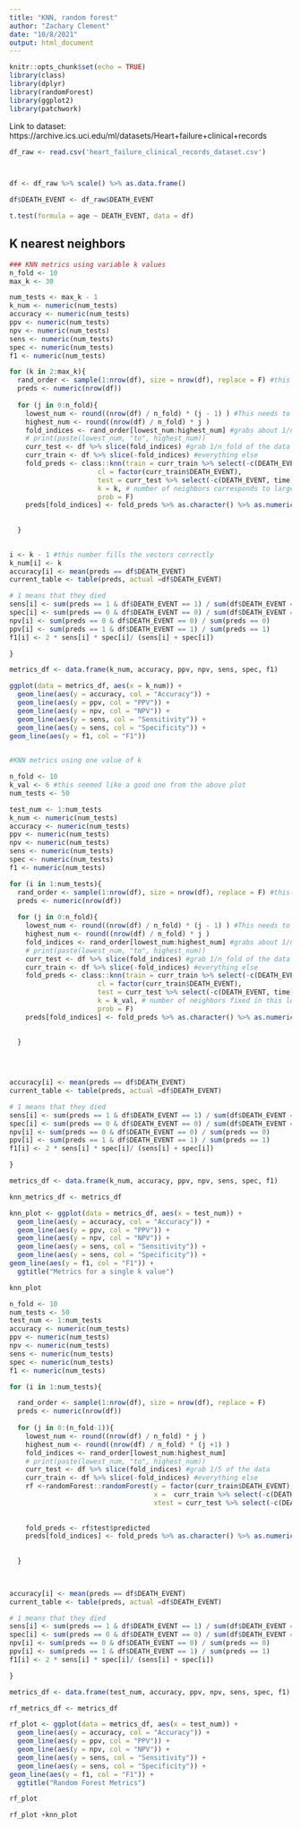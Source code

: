 ```yaml
---
title: "KNN, random forest"
author: "Zachary Clement"
date: "10/8/2021"
output: html_document
---
```


```r
knitr::opts_chunk$set(echo = TRUE)
library(class)
library(dplyr)
library(randomForest)
library(ggplot2)
library(patchwork)

```

Link to dataset: https://archive.ics.uci.edu/ml/datasets/Heart+failure+clinical+records

```r
df_raw <- read.csv('heart_failure_clinical_records_dataset.csv')



df <- df_raw %>% scale() %>% as.data.frame()

df$DEATH_EVENT <- df_raw$DEATH_EVENT

t.test(formula = age ~ DEATH_EVENT, data = df)

```

## K nearest neighbors
```r

### KNN metrics using variable k values
n_fold <- 10
max_k <- 30

num_tests <- max_k - 1
k_num <- numeric(num_tests)
accuracy <- numeric(num_tests)
ppv <- numeric(num_tests)
npv <- numeric(num_tests)
sens <- numeric(num_tests)
spec <- numeric(num_tests)
f1 <- numeric(num_tests)

for (k in 2:max_k){
  rand_order <- sample(1:nrow(df), size = nrow(df), replace = F) #this sorts the indices into a random order for sampling
  preds <- numeric(nrow(df))
  
  for (j in 0:n_fold){
    lowest_num <- round((nrow(df) / n_fold) * (j - 1) ) #This needs to be 0 when j = 1
    highest_num <- round((nrow(df) / n_fold) * j )
    fold_indices <- rand_order[lowest_num:highest_num] #grabs about 1/n_fold of the indices
    # print(paste(lowest_num, "to", highest_num))
    curr_test <- df %>% slice(fold_indices) #grab 1/n_fold of the data for test set
    curr_train <- df %>% slice(-fold_indices) #everything else
    fold_preds <- class::knn(train = curr_train %>% select(-c(DEATH_EVENT, time)), #train using all variables except outcome and time
                      cl = factor(curr_train$DEATH_EVENT), 
                      test = curr_test %>% select(-c(DEATH_EVENT, time)),
                      k = k, # number of neighbors corresponds to larger loop iteration
                      prob = F)
    preds[fold_indices] <- fold_preds %>% as.character() %>% as.numeric() #assign the rows selected by the indices to the values of the predictors
    
    
  }

  
i <- k - 1 #this number fills the vectors correctly
k_num[i] <- k
accuracy[i] <- mean(preds == df$DEATH_EVENT)
current_table <- table(preds, actual =df$DEATH_EVENT)

# 1 means that they died
sens[i] <- sum(preds == 1 & df$DEATH_EVENT == 1) / sum(df$DEATH_EVENT == 1) 
spec[i] <- sum(preds == 0 & df$DEATH_EVENT == 0) / sum(df$DEATH_EVENT == 0)
npv[i] <- sum(preds == 0 & df$DEATH_EVENT == 0) / sum(preds == 0)
ppv[i] <- sum(preds == 1 & df$DEATH_EVENT == 1) / sum(preds == 1)
f1[i] <- 2 * sens[i] * spec[i]/ (sens[i] + spec[i])

}

metrics_df <- data.frame(k_num, accuracy, ppv, npv, sens, spec, f1)

ggplot(data = metrics_df, aes(x = k_num)) + 
  geom_line(aes(y = accuracy, col = "Accuracy")) +
  geom_line(aes(y = ppv, col = "PPV")) +
  geom_line(aes(y = npv, col = "NPV")) +
  geom_line(aes(y = sens, col = "Sensitivity")) +
  geom_line(aes(y = sens, col = "Specificity")) +
geom_line(aes(y = f1, col = "F1")) 
  

```


```r
#KNN metrics using one value of k

n_fold <- 10
k_val <- 6 #this seemed like a good one from the above plot
num_tests <- 50

test_num <- 1:num_tests
k_num <- numeric(num_tests)
accuracy <- numeric(num_tests)
ppv <- numeric(num_tests)
npv <- numeric(num_tests)
sens <- numeric(num_tests)
spec <- numeric(num_tests)
f1 <- numeric(num_tests)

for (i in 1:num_tests){
  rand_order <- sample(1:nrow(df), size = nrow(df), replace = F) #this sorts the indices into a random order for sampling
  preds <- numeric(nrow(df))
  
  for (j in 0:n_fold){
    lowest_num <- round((nrow(df) / n_fold) * (j - 1) ) #This needs to be 0 when j = 1
    highest_num <- round((nrow(df) / n_fold) * j )
    fold_indices <- rand_order[lowest_num:highest_num] #grabs about 1/n_fold of the indices
    # print(paste(lowest_num, "to", highest_num))
    curr_test <- df %>% slice(fold_indices) #grab 1/n_fold of the data for test set
    curr_train <- df %>% slice(-fold_indices) #everything else
    fold_preds <- class::knn(train = curr_train %>% select(-c(DEATH_EVENT, time)), #train using all variables except outcome and time
                      cl = factor(curr_train$DEATH_EVENT), 
                      test = curr_test %>% select(-c(DEATH_EVENT, time)),
                      k = k_val, # number of neighbors fixed in this loop
                      prob = F)
    preds[fold_indices] <- fold_preds %>% as.character() %>% as.numeric() #assign the rows selected by the indices to the values of the predictors
    
    
  }

  


accuracy[i] <- mean(preds == df$DEATH_EVENT)
current_table <- table(preds, actual =df$DEATH_EVENT)

# 1 means that they died
sens[i] <- sum(preds == 1 & df$DEATH_EVENT == 1) / sum(df$DEATH_EVENT == 1) 
spec[i] <- sum(preds == 0 & df$DEATH_EVENT == 0) / sum(df$DEATH_EVENT == 0)
npv[i] <- sum(preds == 0 & df$DEATH_EVENT == 0) / sum(preds == 0)
ppv[i] <- sum(preds == 1 & df$DEATH_EVENT == 1) / sum(preds == 1)
f1[i] <- 2 * sens[i] * spec[i]/ (sens[i] + spec[i])

}

metrics_df <- data.frame(k_num, accuracy, ppv, npv, sens, spec, f1)

knn_metrics_df <- metrics_df

knn_plot <- ggplot(data = metrics_df, aes(x = test_num)) + 
  geom_line(aes(y = accuracy, col = "Accuracy")) +
  geom_line(aes(y = ppv, col = "PPV")) +
  geom_line(aes(y = npv, col = "NPV")) +
  geom_line(aes(y = sens, col = "Sensitivity")) +
  geom_line(aes(y = sens, col = "Specificity")) +
geom_line(aes(y = f1, col = "F1")) +
  ggtitle("Metrics for a single k value")

knn_plot
```



```r

n_fold <- 10
num_tests <- 50
test_num <- 1:num_tests
accuracy <- numeric(num_tests)
ppv <- numeric(num_tests)
npv <- numeric(num_tests)
sens <- numeric(num_tests)
spec <- numeric(num_tests)
f1 <- numeric(num_tests)

for (i in 1:num_tests){

  rand_order <- sample(1:nrow(df), size = nrow(df), replace = F)
  preds <- numeric(nrow(df))
  
  for (j in 0:(n_fold-1)){
    lowest_num <- round((nrow(df) / n_fold) * j )
    highest_num <- round((nrow(df) / n_fold) * (j +1) )
    fold_indices <- rand_order[lowest_num:highest_num]
    # print(paste(lowest_num, "to", highest_num))
    curr_test <- df %>% slice(fold_indices) #grab 1/5 of the data
    curr_train <- df %>% slice(-fold_indices) #everything else
    rf <-randomForest::randomForest(y = factor(curr_train$DEATH_EVENT), 
                                    x =  curr_train %>% select(-c(DEATH_EVENT, time)),
                                    xtest = curr_test %>% select(-c(DEATH_EVENT, time)))
    
    
    fold_preds <- rf$test$predicted
    preds[fold_indices] <- fold_preds %>% as.character() %>% as.numeric() #assign the rows selected by the indices to the values of the predictors
    
    
  }

  

accuracy[i] <- mean(preds == df$DEATH_EVENT)
current_table <- table(preds, actual =df$DEATH_EVENT)

# 1 means that they died
sens[i] <- sum(preds == 1 & df$DEATH_EVENT == 1) / sum(df$DEATH_EVENT == 1) 
spec[i] <- sum(preds == 0 & df$DEATH_EVENT == 0) / sum(df$DEATH_EVENT == 0)
npv[i] <- sum(preds == 0 & df$DEATH_EVENT == 0) / sum(preds == 0)
ppv[i] <- sum(preds == 1 & df$DEATH_EVENT == 1) / sum(preds == 1)
f1[i] <- 2 * sens[i] * spec[i]/ (sens[i] + spec[i])

}

metrics_df <- data.frame(test_num, accuracy, ppv, npv, sens, spec, f1)

rf_metrics_df <- metrics_df

rf_plot <- ggplot(data = metrics_df, aes(x = test_num)) + 
  geom_line(aes(y = accuracy, col = "Accuracy")) +
  geom_line(aes(y = ppv, col = "PPV")) +
  geom_line(aes(y = npv, col = "NPV")) +
  geom_line(aes(y = sens, col = "Sensitivity")) +
  geom_line(aes(y = sens, col = "Specificity")) +
geom_line(aes(y = f1, col = "F1")) +
  ggtitle("Random Forest Metrics")

rf_plot

rf_plot +knn_plot

```

